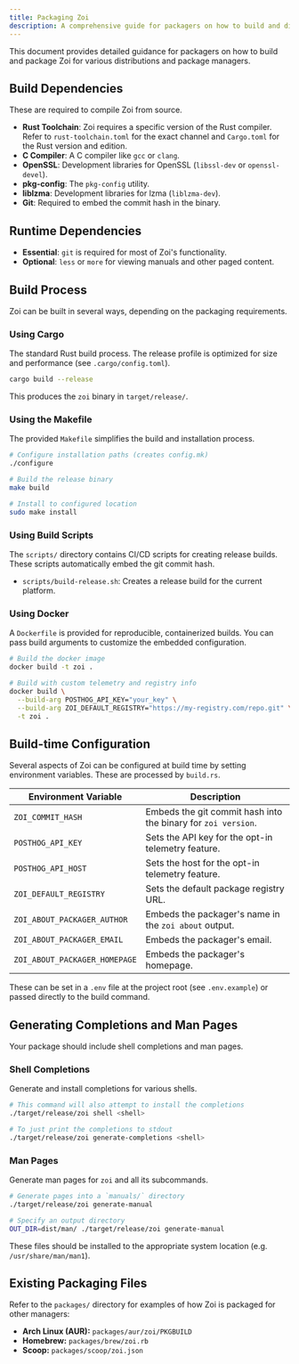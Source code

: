 ```yaml
---
title: Packaging Zoi
description: A comprehensive guide for packagers on how to build and distribute Zoi.
---
```


This document provides detailed guidance for packagers on how to build and package Zoi for various distributions and package managers.

## Build Dependencies

These are required to compile Zoi from source.

- **Rust Toolchain**: Zoi requires a specific version of the Rust compiler. Refer to `rust-toolchain.toml` for the exact channel and `Cargo.toml` for the Rust version and edition.
- **C Compiler**: A C compiler like `gcc` or `clang`.
- **OpenSSL**: Development libraries for OpenSSL (`libssl-dev` or `openssl-devel`).
- **pkg-config**: The `pkg-config` utility.
- **liblzma**: Development libraries for lzma (`liblzma-dev`).
- **Git**: Required to embed the commit hash in the binary.

## Runtime Dependencies

- **Essential**: `git` is required for most of Zoi's functionality.
- **Optional**: `less` or `more` for viewing manuals and other paged content.

## Build Process

Zoi can be built in several ways, depending on the packaging requirements.

### Using Cargo

The standard Rust build process. The release profile is optimized for size and performance (see `.cargo/config.toml`).

```sh
cargo build --release
```

This produces the `zoi` binary in `target/release/`.

### Using the Makefile

The provided `Makefile` simplifies the build and installation process.

```sh
# Configure installation paths (creates config.mk)
./configure

# Build the release binary
make build

# Install to configured location
sudo make install
```

### Using Build Scripts

The `scripts/` directory contains CI/CD scripts for creating release builds. These scripts automatically embed the git commit hash.

- `scripts/build-release.sh`: Creates a release build for the current platform.

### Using Docker

A `Dockerfile` is provided for reproducible, containerized builds. You can pass build arguments to customize the embedded configuration.

```sh
# Build the docker image
docker build -t zoi .

# Build with custom telemetry and registry info
docker build \
  --build-arg POSTHOG_API_KEY="your_key" \
  --build-arg ZOI_DEFAULT_REGISTRY="https://my-registry.com/repo.git" \
  -t zoi .
```

## Build-time Configuration

Several aspects of Zoi can be configured at build time by setting environment variables. These are processed by `build.rs`.

| Environment Variable          | Description                                                   |
| ----------------------------- | ------------------------------------------------------------- |
| `ZOI_COMMIT_HASH`             | Embeds the git commit hash into the binary for `zoi version`. |
| `POSTHOG_API_KEY`             | Sets the API key for the opt-in telemetry feature.            |
| `POSTHOG_API_HOST`            | Sets the host for the opt-in telemetry feature.               |
| `ZOI_DEFAULT_REGISTRY`        | Sets the default package registry URL.                        |
| `ZOI_ABOUT_PACKAGER_AUTHOR`   | Embeds the packager's name in the `zoi about` output.         |
| `ZOI_ABOUT_PACKAGER_EMAIL`    | Embeds the packager's email.                                  |
| `ZOI_ABOUT_PACKAGER_HOMEPAGE` | Embeds the packager's homepage.                               |

These can be set in a `.env` file at the project root (see `.env.example`) or passed directly to the build command.

## Generating Completions and Man Pages

Your package should include shell completions and man pages.

### Shell Completions

Generate and install completions for various shells.

```sh
# This command will also attempt to install the completions
./target/release/zoi shell <shell>

# To just print the completions to stdout
./target/release/zoi generate-completions <shell>
```

### Man Pages

Generate man pages for `zoi` and all its subcommands.

```sh
# Generate pages into a `manuals/` directory
./target/release/zoi generate-manual

# Specify an output directory
OUT_DIR=dist/man/ ./target/release/zoi generate-manual
```

These files should be installed to the appropriate system location (e.g. `/usr/share/man/man1`).

## Existing Packaging Files

Refer to the `packages/` directory for examples of how Zoi is packaged for other managers:

- **Arch Linux (AUR):** `packages/aur/zoi/PKGBUILD`
- **Homebrew:** `packages/brew/zoi.rb`
- **Scoop:** `packages/scoop/zoi.json`
